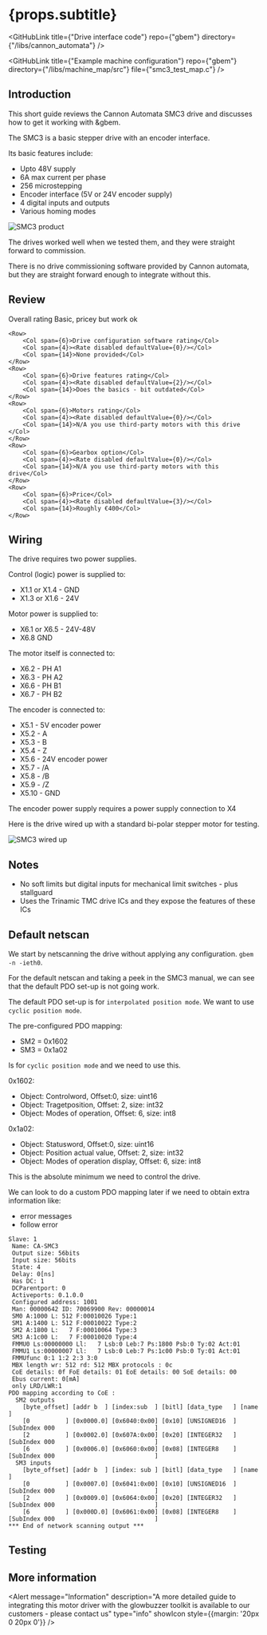 
# {props.subtitle}

<GitHubLink title={"Drive interface code"} repo={"gbem"} directory={"/libs/cannon_automata"} />

<GitHubLink title={"Example machine configuration"} repo={"gbem"} directory={"/libs/machine_map/src"} file={"smc3_test_map.c"} />


## Introduction

This short guide reviews the Cannon Automata SMC3 drive and discusses how to get it working with &gbem.

The SMC3 is a basic stepper drive with an encoder interface.

Its basic features include:
* Upto 48V supply
* 6A max current per phase
* 256 microstepping
* Encoder interface (5V or 24V encoder supply)
* 4 digital inputs and outputs
* Various homing modes


<Image meta={smc3_product_shot} alt="SMC3 product" />

The drives worked well when we tested them, and they were straight forward to commission.

There is no drive commissioning software provided by Cannon automata, but they are straight forward enough to integrate without this.


## Review


<div style={{margin:"20px"}}>
    <Row>
        <Col span={6}>Overall rating</Col>
        <Col span={4}><Rate disabled defaultValue={2}/></Col>
        <Col span={14}>Basic, pricey but work ok </Col>
    </Row>

    <Row>
        <Col span={6}>Drive configuration software rating</Col>
        <Col span={4}><Rate disabled defaultValue={0}/></Col>
        <Col span={14}>None provided</Col>
    </Row>
    <Row>
        <Col span={6}>Drive features rating</Col>
        <Col span={4}><Rate disabled defaultValue={2}/></Col>
        <Col span={14}>Does the basics - bit outdated</Col>
    </Row>
    <Row>
        <Col span={6}>Motors rating</Col>
        <Col span={4}><Rate disabled defaultValue={0}/></Col>
        <Col span={14}>N/A you use third-party motors with this drive </Col>
    </Row>
    <Row>
        <Col span={6}>Gearbox option</Col>
        <Col span={4}><Rate disabled defaultValue={0}/></Col>
        <Col span={14}>N/A you use third-party motors with this drive</Col>
    </Row>
    <Row>
        <Col span={6}>Price</Col>
        <Col span={4}><Rate disabled defaultValue={3}/></Col>
        <Col span={14}>Roughly €400</Col>
    </Row>
</div>


## Wiring

The drive requires two power supplies.

Control (logic) power is supplied to:
* X1.1 or X1.4 - GND
* X1.3 or X1.6 - 24V

Motor power is supplied to:
* X6.1 or X6.5 - 24V-48V
* X6.8 GND

The motor itself is connected to:
* X6.2 - PH A1
* X6.3 - PH A2
* X6.6 - PH B1
* X6.7 - PH B2

The encoder is connected to:
* X5.1 - 5V encoder power
* X5.2 - A
* X5.3 - B
* X5.4 - Z
* X5.6 - 24V encoder power
* X5.7 - /A
* X5.8 - /B
* X5.9 - /Z
* X5.10 - GND

The encoder power supply requires a power supply connection to X4

Here is the drive wired up with a standard bi-polar stepper motor for testing.


<Image meta={smc3_connected} alt="SMC3 wired up" />


## Notes

* No soft limits but digital inputs for mechanical limit switches - plus stallguard
* Uses the Trinamic TMC drive ICs and they expose the features of these ICs

## Default netscan

We start by netscanning the drive without applying any configuration. `gbem -n -ieth0`.


For the default netscan and taking a peek in the SMC3 manual, we can see that the default PDO set-up is not going work.

The default PDO set-up is for `interpolated position mode`. We want to use `cyclic position mode`.

The pre-configured PDO mapping:
* SM2 = 0x1602
* SM3 = 0x1a02

Is for `cyclic position mode` and we need to use this.

0x1602:
* Object: Controlword, Offset:0, size: uint16
* Object: Tragetposition, Offset: 2, size: int32
* Object: Modes of operation, Offset: 6, size: int8

0x1a02:
* Object: Statusword, Offset:0, size: uint16
* Object: Position actual value, Offset: 2, size: int32
* Object: Modes of operation display, Offset: 6, size: int8

This is the absolute minimum we need to control the drive.

We can look to do a custom PDO mapping later if we need to obtain extra information like:
* error messages
* follow error


```shell
Slave: 1
 Name: CA-SMC3
 Output size: 56bits
 Input size: 56bits
 State: 4
 Delay: 0[ns]
 Has DC: 1
 DCParentport: 0
 Activeports: 0.1.0.0
 Configured address: 1001
 Man: 00000642 ID: 70069900 Rev: 00000014
 SM0 A:1000 L: 512 F:00010026 Type:1
 SM1 A:1400 L: 512 F:00010022 Type:2
 SM2 A:1800 L:   7 F:00010064 Type:3
 SM3 A:1c00 L:   7 F:00010020 Type:4
 FMMU0 Ls:00000000 Ll:   7 Lsb:0 Leb:7 Ps:1800 Psb:0 Ty:02 Act:01
 FMMU1 Ls:00000007 Ll:   7 Lsb:0 Leb:7 Ps:1c00 Psb:0 Ty:01 Act:01
 FMMUfunc 0:1 1:2 2:3 3:0
 MBX length wr: 512 rd: 512 MBX protocols : 0c
 CoE details: 0f FoE details: 01 EoE details: 00 SoE details: 00
 Ebus current: 0[mA]
 only LRD/LWR:1
PDO mapping according to CoE :
  SM2 outputs
 	[byte_offset] [addr b  ] [index:sub  ] [bitl] [data_type   ] [name                                    ]
	[0          ] [0x0000.0] [0x6040:0x00] [0x10] [UNSIGNED16  ] [SubIndex 000                            ]
	[2          ] [0x0002.0] [0x607A:0x00] [0x20] [INTEGER32   ] [SubIndex 000                            ]
	[6          ] [0x0006.0] [0x6060:0x00] [0x08] [INTEGER8    ] [SubIndex 000                            ]
  SM3 inputs
 	[byte_offset] [addr b  ] [index: sub ] [bitl] [data_type   ] [name                                    ]
	[0          ] [0x0007.0] [0x6041:0x00] [0x10] [UNSIGNED16  ] [SubIndex 000                            ]
	[2          ] [0x0009.0] [0x6064:0x00] [0x20] [INTEGER32   ] [SubIndex 000                            ]
	[6          ] [0x000D.0] [0x6061:0x00] [0x08] [INTEGER8    ] [SubIndex 000                            ]
*** End of network scanning output ***
```


## Testing

<YoutubeEmbed embedId="" />

## More information

<Alert message="Information" description="A more detailed guide to integrating this motor driver with the glowbuzzer toolkit is available to our customers - please contact us" type="info" showIcon style={{margin: '20px 0 20px 0'}} />